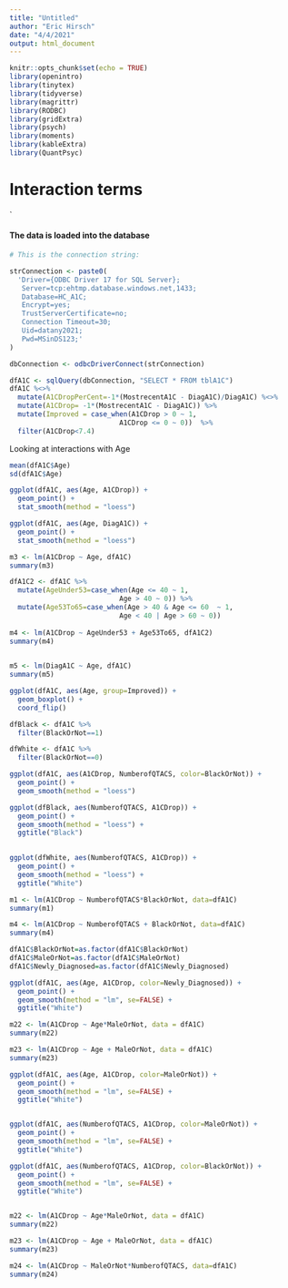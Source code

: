 ```yaml
---
title: "Untitled"
author: "Eric Hirsch"
date: "4/4/2021"
output: html_document
---
```


```r
knitr::opts_chunk$set(echo = TRUE)
library(openintro)
library(tinytex)
library(tidyverse)
library(magrittr)
library(RODBC)
library(gridExtra)
library(psych)
library(moments)
library(kableExtra)
library(QuantPsyc)
```

# Interaction terms

`

#### The data is loaded into the database

```r

# This is the connection string:

strConnection <- paste0(
  'Driver={ODBC Driver 17 for SQL Server};
   Server=tcp:ehtmp.database.windows.net,1433;
   Database=HC_A1C;
   Encrypt=yes;
   TrustServerCertificate=no;
   Connection Timeout=30;
   Uid=datany2021;
   Pwd=MSinDS123;'
)

dbConnection <- odbcDriverConnect(strConnection)

dfA1C <- sqlQuery(dbConnection, "SELECT * FROM tblA1C")
dfA1C %<>%
  mutate(A1CDropPerCent=-1*(MostrecentA1C - DiagA1C)/DiagA1C) %<>%
  mutate(A1CDrop= -1*(MostrecentA1C - DiagA1C)) %>%
  mutate(Improved = case_when(A1CDrop > 0 ~ 1,
                           A1CDrop <= 0 ~ 0))  %>%
  filter(A1CDrop<7.4)

```

Looking at interactions with Age

```r

mean(dfA1C$Age)
sd(dfA1C$Age)

ggplot(dfA1C, aes(Age, A1CDrop)) +
  geom_point() +
  stat_smooth(method = "loess")

ggplot(dfA1C, aes(Age, DiagA1C)) +
  geom_point() +
  stat_smooth(method = "loess")

m3 <- lm(A1CDrop ~ Age, dfA1C)
summary(m3)

dfA1C2 <- dfA1C %>%
  mutate(AgeUnder53=case_when(Age <= 40 ~ 1,
                           Age > 40 ~ 0)) %>%
  mutate(Age53To65=case_when(Age > 40 & Age <= 60  ~ 1,
                           Age < 40 | Age > 60 ~ 0))           
  
m4 <- lm(A1CDrop ~ AgeUnder53 + Age53To65, dfA1C2)
summary(m4)

  
m5 <- lm(DiagA1C ~ Age, dfA1C)
summary(m5)

ggplot(dfA1C, aes(Age, group=Improved)) +
  geom_boxplot() +
  coord_flip()

```

```r

dfBlack <- dfA1C %>%
  filter(BlackOrNot==1)

dfWhite <- dfA1C %>%
  filter(BlackOrNot==0)

ggplot(dfA1C, aes(A1CDrop, NumberofQTACS, color=BlackOrNot)) +
  geom_point() +
  geom_smooth(method = "loess")

ggplot(dfBlack, aes(NumberofQTACS, A1CDrop)) +
  geom_point() +
  geom_smooth(method = "loess") +
  ggtitle("Black")
  

ggplot(dfWhite, aes(NumberofQTACS, A1CDrop)) +
  geom_point() +
  geom_smooth(method = "loess") +
  ggtitle("White")

m1 <- lm(A1CDrop ~ NumberofQTACS*BlackOrNot, data=dfA1C)
summary(m1)

m4 <- lm(A1CDrop ~ NumberofQTACS + BlackOrNot, data=dfA1C)
summary(m4)


```
```r

dfA1C$BlackOrNot=as.factor(dfA1C$BlackOrNot)
dfA1C$MaleOrNot=as.factor(dfA1C$MaleOrNot)
dfA1C$Newly_Diagnosed=as.factor(dfA1C$Newly_Diagnosed)

ggplot(dfA1C, aes(Age, A1CDrop, color=Newly_Diagnosed)) +
  geom_point() +
  geom_smooth(method = "lm", se=FALSE) +
  ggtitle("White")

m22 <- lm(A1CDrop ~ Age*MaleOrNot, data = dfA1C)
summary(m22)

m23 <- lm(A1CDrop ~ Age + MaleOrNot, data = dfA1C)
summary(m23)

ggplot(dfA1C, aes(Age, A1CDrop, color=MaleOrNot)) +
  geom_point() +
  geom_smooth(method = "lm", se=FALSE) +
  ggtitle("White")


ggplot(dfA1C, aes(NumberofQTACS, A1CDrop, color=MaleOrNot)) +
  geom_point() +
  geom_smooth(method = "lm", se=FALSE) +
  ggtitle("White")

ggplot(dfA1C, aes(NumberofQTACS, A1CDrop, color=BlackOrNot)) +
  geom_point() +
  geom_smooth(method = "lm", se=FALSE) +
  ggtitle("White")


m22 <- lm(A1CDrop ~ Age*MaleOrNot, data = dfA1C)
summary(m22)

m23 <- lm(A1CDrop ~ Age + MaleOrNot, data = dfA1C)
summary(m23)

m24 <- lm(A1CDrop ~ MaleOrNot*NumberofQTACS, data=dfA1C)
summary(m24)
```


